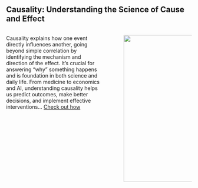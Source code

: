## Causality: Understanding the Science of Cause and Effect

::: columns
::: {.column width="55%"}
Causality explains how one event directly influences another, going beyond simple correlation by identifying the mechanism and direction of the effect. It’s crucial for answering “why” something happens and is foundation in both science and daily life. From medicine to economics and AI, understanding causality helps us predict outcomes, make better decisions, and implement effective interventions... [Check out how](https://medium.com/@as2021607/causality-understanding-the-science-of-cause-and-effect-12f7a9d3bd1f){target="_blank"}
:::

::: {.column width="5%"}
:::

::: {.column width="40%"}
![](images/causality.webp){width="400px"}
:::
:::
